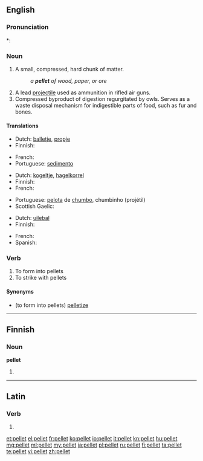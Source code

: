==English==

===Pronunciation===
*: {{rhymes|ɛlɪt}}

===Noun===
{{en-noun}}

# A small, compressed, hard chunk of matter.
#: ''a '''pellet''' of wood, paper, or ore''
# A lead [[projectile]] used as ammunition in rifled air guns.
# Compressed byproduct of digestion regurgitated by owls.  Serves as a waste disposal mechanism for indigestible parts of food, such as fur and bones.

====Translations====
{{trans-top|A small, compressed, hard chunk of matter}}
* Dutch: [[balletje]], [[propje]]
* Finnish: {{t-|fi|pelletti}}
{{trans-mid}}
* French: {{t+|fr|granule}}
* Portuguese: [[sedimento]]
{{trans-bottom}}

{{trans-top|A lead projectile used as ammunition in rifled air guns}}
* Dutch: [[kogeltje]], [[hagelkorrel]]
* Finnish: {{t+|fi|luoti}}
* French: {{t+|fr|plomb|m}}
{{trans-mid}}
* Portuguese: [[pelota]] de [[chumbo]], chumbinho (projétil)
* Scottish Gaelic: {{t-|gd|peilear|m}}
{{trans-bottom}}

{{trans-top|Compressed byproduct of digestion regurgitated by owls}}
* Dutch: [[uilebal]]
* Finnish: {{t-|fi|oksennuspallo}}
{{trans-mid}}
* French: {{t+|fr|pelote}}
* Spanish: {{t+|es|egagrópila|f}}
{{trans-bottom}}

===Verb===
{{en-verb}}

# To form into pellets
# To strike with pellets

====Synonyms====
*(to form into pellets) [[pelletize]]
----

==Finnish==

===Noun===
'''pellet'''

# {{plural of|pelle|lang=fi}}

----

==Latin==

===Verb===
{{la-verb-form|pellet}}

# {{conjugation of|pellō||3|s|fut|act|ind|lang=la}}

[[et:pellet]]
[[el:pellet]]
[[fr:pellet]]
[[ko:pellet]]
[[io:pellet]]
[[it:pellet]]
[[kn:pellet]]
[[hu:pellet]]
[[mg:pellet]]
[[ml:pellet]]
[[my:pellet]]
[[ja:pellet]]
[[pl:pellet]]
[[ru:pellet]]
[[fi:pellet]]
[[ta:pellet]]
[[te:pellet]]
[[vi:pellet]]
[[zh:pellet]]